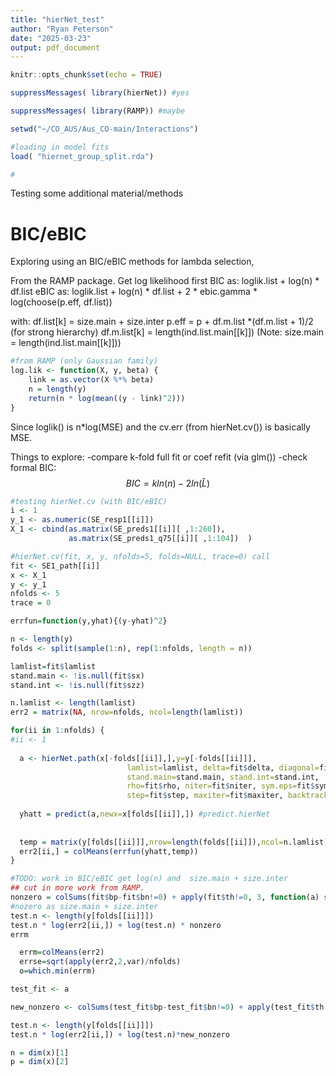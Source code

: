 ---
title: "hierNet_test"
author: "Ryan Peterson"
date: "2025-03-23"
output: pdf_document
---

```{r setup, include=FALSE}
knitr::opts_chunk$set(echo = TRUE)
```


```{r library}
suppressMessages( library(hierNet)) #yes

suppressMessages( library(RAMP)) #maybe


```

```{r data_functions}
setwd("~/CO_AUS/Aus_CO-main/Interactions")

#loading in model fits
load( "hiernet_group_split.rda")

#
```


Testing some additional material/methods


# BIC/eBIC

Exploring using an BIC/eBIC methods for lambda selection,

From the RAMP package.
Get log likelihood first
BIC as:
loglik.list + log(n) * df.list
eBIC as:
loglik.list + log(n) * df.list + 2 * ebic.gamma * 
        log(choose(p.eff, df.list))

with: 
 df.list[k] = size.main + size.inter
 p.eff = p + df.m.list *(df.m.list + 1)/2 (for strong hierarchy)
  df.m.list[k] = length(ind.list.main[[k]])
  (Note: size.main = length(ind.list.main[[k]]))
  
```{r functions}
#from RAMP (only Gaussian family)
log.lik <- function(X, y, beta) {
    link = as.vector(X %*% beta)
    n = length(y) 
    return(n * log(mean((y - link)^2)))  
}
```

Since loglik() is n*log(MSE) and the cv.err (from hierNet.cv()) is basically MSE.

Things to explore:
-compare k-fold full fit or coef refit (via glm()) 
-check formal BIC:
$$BIC = k ln(n) - 2 ln(\hat{L})$$
  
```{r}
#testing hierNet.cv (with BIC/eBIC)
i <- 1
y_1 <- as.numeric(SE_resp1[[i]])
X_1 <- cbind(as.matrix(SE_preds1[[i]][ ,1:260]),
             as.matrix(SE_preds1_q75[[i]][ ,1:104])  )

#hierNet.cv(fit, x, y, nfolds=5, folds=NULL, trace=0) call
fit <- SE1_path[[i]]
x <- X_1
y <- y_1
nfolds <- 5
trace = 0

errfun=function(y,yhat){(y-yhat)^2}

n <- length(y)
folds <- split(sample(1:n), rep(1:nfolds, length = n))

lamlist=fit$lamlist
stand.main <- !is.null(fit$sx)
stand.int <- !is.null(fit$szz)

n.lamlist <- length(lamlist)
err2 = matrix(NA, nrow=nfolds, ncol=length(lamlist))

for(ii in 1:nfolds) {
#ii <- 1
  
  a <- hierNet.path(x[-folds[[ii]],],y=y[-folds[[ii]]], 
                          lamlist=lamlist, delta=fit$delta, diagonal=fit$diagonal, strong=fit$strong, trace=trace,
                          stand.main=stand.main, stand.int=stand.int,
                          rho=fit$rho, niter=fit$niter, sym.eps=fit$sym.eps, # ADMM parameters (which will be NULL if strong=F)
                          step=fit$step, maxiter=fit$maxiter, backtrack=fit$backtrack, tol=fit$tol) # GG descent params
        
  yhatt = predict(a,newx=x[folds[[ii]],]) #predict.hierNet
  
      
  temp = matrix(y[folds[[ii]]],nrow=length(folds[[ii]]),ncol=n.lamlist)
  err2[ii,] = colMeans(errfun(yhatt,temp))
}

#TODO: work in BIC/eBIC get log(n) and  size.main + size.inter
## cut in more work from RAMP.
nonzero = colSums(fit$bp-fit$bn!=0) + apply(fit$th!=0, 3, function(a) sum(diag(a)) + sum((a+t(a)!=0)[upper.tri(a)]))
#nozero as size.main + size.inter
test.n <- length(y[folds[[ii]]])
test.n * log(err2[ii,]) + log(test.n) * nonzero
errm

  errm=colMeans(err2)
  errse=sqrt(apply(err2,2,var)/nfolds)
  o=which.min(errm)
```


```{r}
test_fit <- a

new_nonzero <- colSums(test_fit$bp-test_fit$bn!=0) + apply(test_fit$th!=0, 3, function(a) sum(diag(a)) + sum((a+t(a)!=0)[upper.tri(a)]))

test.n <- length(y[folds[[ii]]])
test.n * log(err2[ii,]) + log(test.n)*new_nonzero

```



```{r test_block}
n = dim(x)[1]
p = dim(x)[2]
```


